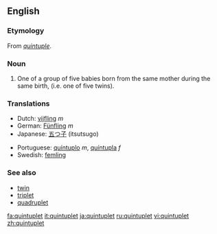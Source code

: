 ==English==
===Etymology===
From {{MF.}} ''[[quintuple]]''.
===Noun===
{{wikipedia}}
{{en-noun}}
# One of a group of five babies born from the same mother during the same birth, (i.e. one of five twins).

===Translations===
{{top}}
*Dutch: [[vijfling]] ''m''
*German: [[Fünfling]] ''m''
*Japanese: [[五つ子]] (itsutsugo)
{{mid}}
*Portuguese: [[quíntuplo]] ''m'', [[quíntupla]] ''f''
*Swedish: [[femling]]
{{bottom}}

===See also===
*[[twin]]
*[[triplet]]
*[[quadruplet]]

[[fa:quintuplet]]
[[it:quintuplet]]
[[ja:quintuplet]]
[[ru:quintuplet]]
[[vi:quintuplet]]
[[zh:quintuplet]]